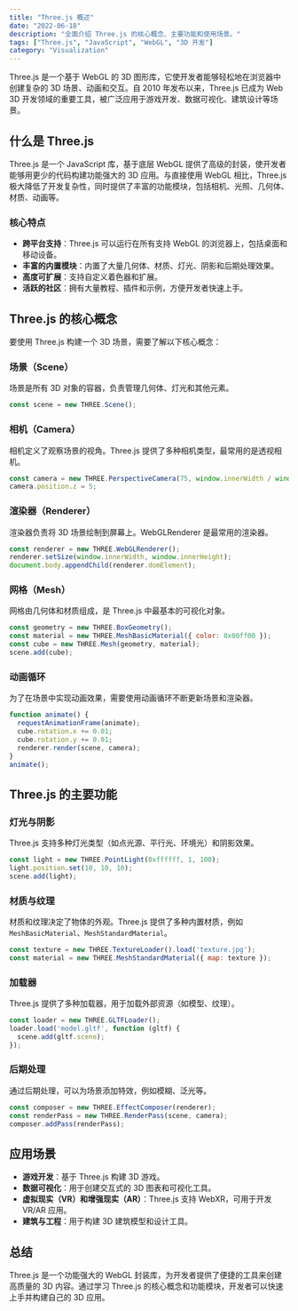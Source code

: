 ```yaml
---
title: "Three.js 概述"
date: "2022-06-18"
description: "全面介绍 Three.js 的核心概念、主要功能和使用场景。"
tags: ["Three.js", "JavaScript", "WebGL", "3D 开发"]
category: "Visualization"
---
```


Three.js 是一个基于 WebGL 的 3D 图形库，它使开发者能够轻松地在浏览器中创建复杂的 3D 场景、动画和交互。自 2010 年发布以来，Three.js 已成为 Web 3D 开发领域的重要工具，被广泛应用于游戏开发、数据可视化、建筑设计等场景。

## 什么是 Three.js

Three.js 是一个 JavaScript 库，基于底层 WebGL 提供了高级的封装，使开发者能够用更少的代码构建功能强大的 3D 应用。与直接使用 WebGL 相比，Three.js 极大降低了开发复杂性，同时提供了丰富的功能模块，包括相机、光照、几何体、材质、动画等。

### 核心特点

- **跨平台支持**：Three.js 可以运行在所有支持 WebGL 的浏览器上，包括桌面和移动设备。
- **丰富的内置模块**：内置了大量几何体、材质、灯光、阴影和后期处理效果。
- **高度可扩展**：支持自定义着色器和扩展。
- **活跃的社区**：拥有大量教程、插件和示例，方便开发者快速上手。

## Three.js 的核心概念

要使用 Three.js 构建一个 3D 场景，需要了解以下核心概念：

### 场景（Scene）
场景是所有 3D 对象的容器，负责管理几何体、灯光和其他元素。

```javascript
const scene = new THREE.Scene();
```

### 相机（Camera）
相机定义了观察场景的视角。Three.js 提供了多种相机类型，最常用的是透视相机。

```javascript
const camera = new THREE.PerspectiveCamera(75, window.innerWidth / window.innerHeight, 0.1, 1000);
camera.position.z = 5;
```

### 渲染器（Renderer）
渲染器负责将 3D 场景绘制到屏幕上。WebGLRenderer 是最常用的渲染器。

```javascript
const renderer = new THREE.WebGLRenderer();
renderer.setSize(window.innerWidth, window.innerHeight);
document.body.appendChild(renderer.domElement);
```

### 网格（Mesh）
网格由几何体和材质组成，是 Three.js 中最基本的可视化对象。

```javascript
const geometry = new THREE.BoxGeometry();
const material = new THREE.MeshBasicMaterial({ color: 0x00ff00 });
const cube = new THREE.Mesh(geometry, material);
scene.add(cube);
```

### 动画循环
为了在场景中实现动画效果，需要使用动画循环不断更新场景和渲染器。

```javascript
function animate() {
  requestAnimationFrame(animate);
  cube.rotation.x += 0.01;
  cube.rotation.y += 0.01;
  renderer.render(scene, camera);
}
animate();
```

## Three.js 的主要功能

### 灯光与阴影
Three.js 支持多种灯光类型（如点光源、平行光、环境光）和阴影效果。

```javascript
const light = new THREE.PointLight(0xffffff, 1, 100);
light.position.set(10, 10, 10);
scene.add(light);
```

### 材质与纹理
材质和纹理决定了物体的外观。Three.js 提供了多种内置材质，例如 `MeshBasicMaterial`、`MeshStandardMaterial`。

```javascript
const texture = new THREE.TextureLoader().load('texture.jpg');
const material = new THREE.MeshStandardMaterial({ map: texture });
```

### 加载器
Three.js 提供了多种加载器，用于加载外部资源（如模型、纹理）。

```javascript
const loader = new THREE.GLTFLoader();
loader.load('model.gltf', function (gltf) {
  scene.add(gltf.scene);
});
```

### 后期处理
通过后期处理，可以为场景添加特效，例如模糊、泛光等。

```javascript
const composer = new THREE.EffectComposer(renderer);
const renderPass = new THREE.RenderPass(scene, camera);
composer.addPass(renderPass);
```

## 应用场景

- **游戏开发**：基于 Three.js 构建 3D 游戏。
- **数据可视化**：用于创建交互式的 3D 图表和可视化工具。
- **虚拟现实（VR）和增强现实（AR）**：Three.js 支持 WebXR，可用于开发 VR/AR 应用。
- **建筑与工程**：用于构建 3D 建筑模型和设计工具。

## 总结

Three.js 是一个功能强大的 WebGL 封装库，为开发者提供了便捷的工具来创建高质量的 3D 内容。通过学习 Three.js 的核心概念和功能模块，开发者可以快速上手并构建自己的 3D 应用。

